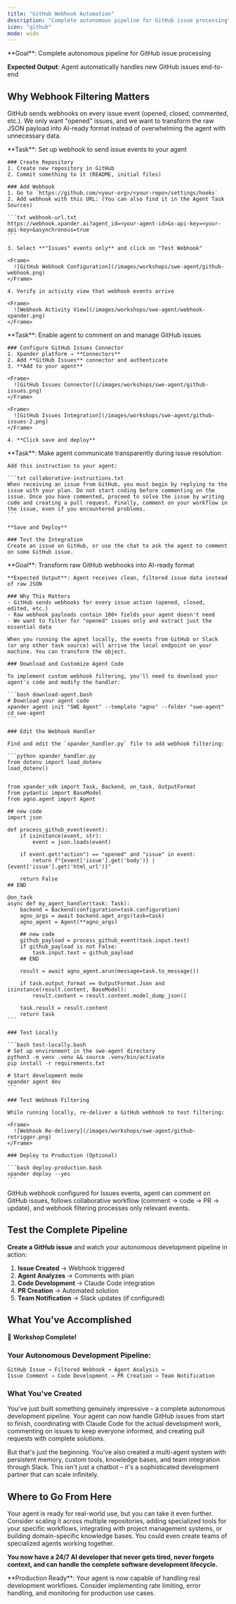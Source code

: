 ```yaml
---
title: "GitHub Webhook Automation"
description: "Complete autonomous pipeline for GitHub issue processing"
icon: "github"
mode: wide
---
```


<Info>
**Goal**: Complete autonomous pipeline for GitHub issue processing

**Expected Output**: Agent automatically handles new GitHub issues end-to-end
</Info>

## Why Webhook Filtering Matters

GitHub sends webhooks on every issue event (opened, closed, commented, etc.). We only want "opened" issues, and we want to transform the raw JSON payload into AI-ready format instead of overwhelming the agent with unnecessary data.

<Steps>
  <Step title="Create Repository & Configure GitHub Webhook">
    **Task**: Set up webhook to send issue events to your agent

    ### Create Repository
    1. Create new repository in GitHub
    2. Commit something to it (README, initial files)

    ### Add Webhook
    1. Go to `https://github.com/<your-org>/<your-repo>/settings/hooks`
    2. Add webhook with this URL: (You can also find it in the Agent Task Sources)

    ```txt webhook-url.txt
    https://webhook.xpander.ai?agent_id=<your-agent-id>&x-api-key=<your-api-key>&asynchronous=true
    ```

    3. Select **"Issues" events only** and click on "Test Webhook"

    <Frame>
      ![GitHub Webhook Configuration](/images/workshops/swe-agent/github-webhook.png)
    </Frame>

    4. Verify in activity view that webhook events arrive

    <Frame>
      ![Webhook Activity View](/images/workshops/swe-agent/webhook-xpander.png)
    </Frame>
  </Step>

  <Step title="Add GitHub Issues Tool">
    **Task**: Enable agent to comment on and manage GitHub issues

    ### Configure GitHub Issues Connector
    1. Xpander platform → **Connectors**
    2. Add **GitHub Issues** connector and authenticate
    3. **Add to your agent**

    <Frame>
      ![GitHub Issues Connector](/images/workshops/swe-agent/github-issues.png)
    </Frame>

    <Frame>
      ![GitHub Issues Integration](/images/workshops/swe-agent/github-issues-2.png)
    </Frame>

    4. **Click save and deploy**
  </Step>

  <Step title="Configure Collaborative Instructions">
    **Task**: Make agent communicate transparently during issue resolution

    Add this instruction to your agent:

    ```txt collaborative-instructions.txt
    When receiving an issue from GitHub, you must begin by replying to the issue with your plan. Do not start coding before commenting on the issue. Once you have commented, proceed to solve the issue by writing code and creating a pull request. Finally, comment on your workflow in the issue, even if you encountered problems.
    ```

    **Save and Deploy**

    ### Test the Integration
    Create an issue on GitHub, or use the chat to ask the agent to comment on some GitHub issue.
  </Step>

  <Step title="Advanced Webhook Filtering (Bonus)">
    **Goal**: Transform raw GitHub webhooks into AI-ready format

    **Expected Output**: Agent receives clean, filtered issue data instead of raw JSON

    ### Why This Matters
    - GitHub sends webhooks for every issue action (opened, closed, edited, etc.)
    - Raw webhook payloads contain 100+ fields your agent doesn't need  
    - We want to filter for "opened" issues only and extract just the essential data

    When you running the agnet locally, the events from GitHub or Slack (or any other task source) will arrive the local endpoint on your machine. You can transform the object.

    ### Download and Customize Agent Code

    To implement custom webhook filtering, you'll need to download your agent's code and modify the handler:

    ```bash download-agent.bash
    # Download your agent code
    xpander agent init "SWE Agent" --template "agno" --folder "swe-agent"
    cd swe-agent
    ```

    ### Edit the Webhook Handler

    Find and edit the `xpander_handler.py` file to add webhook filtering:

    ```python xpander_handler.py
    from dotenv import load_dotenv
    load_dotenv()


    from xpander_sdk import Task, Backend, on_task, OutputFormat
    from pydantic import BaseModel
    from agno.agent import Agent

    ## new code
    import json

    def process_github_event(event):
        if isinstance(event, str):
            event = json.loads(event)

        if event.get("action") == "opened" and "issue" in event:
            return f"{event['issue'].get('body')} | {event['issue'].get('html_url')}"

        return False
    ## END

    @on_task
    async def my_agent_handler(task: Task):
        backend = Backend(configuration=task.configuration)
        agno_args = await backend.aget_args(task=task)
        agno_agent = Agent(**agno_args)

        ## new code
        github_payload = process_github_event(task.input.text)
        if github_payload is not False:
            task.input.text = github_payload
        ## END

        result = await agno_agent.arun(message=task.to_message())
        
        if task.output_format == OutputFormat.Json and isinstance(result.content, BaseModel):
            result.content = result.content.model_dump_json()
        
        task.result = result.content
        return task
    ```

    ### Test Locally

    ```bash test-locally.bash
    # Set up environment in the swe-agent directory
    python3 -m venv .venv && source .venv/bin/activate
    pip install -r requirements.txt

    # Start development mode
    xpander agent dev
    ```

    ### Test Webhook Filtering

    While running locally, re-deliver a GitHub webhook to test filtering:

    <Frame>
      ![Webhook Re-delivery](/images/workshops/swe-agent/github-retrigger.png)
    </Frame>

    ### Deploy to Production (Optional)

    ```bash deploy-production.bash
    xpander deploy --yes
    ```
  </Step>
</Steps>

<Success>
GitHub webhook configured for Issues events, agent can comment on GitHub issues, follows collaborative workflow (comment → code → PR → update), and webhook filtering processes only relevant events.
</Success>

## Test the Complete Pipeline

**Create a GitHub issue** and watch your autonomous development pipeline in action:

1. **Issue Created** → Webhook triggered
2. **Agent Analyzes** → Comments with plan
3. **Code Development** → Claude Code integration
4. **PR Creation** → Automated solution
5. **Team Notification** → Slack updates (if configured)

## What You've Accomplished

🎉 **Workshop Complete!**

### Your Autonomous Development Pipeline:

```
GitHub Issue → Filtered Webhook → Agent Analysis → 
Issue Comment → Code Development → PR Creation → Team Notification
```

### What You've Created

You've just built something genuinely impressive – a complete autonomous development pipeline. Your agent can now handle GitHub issues from start to finish, coordinating with Claude Code for the actual development work, commenting on issues to keep everyone informed, and creating pull requests with complete solutions.

But that's just the beginning. You've also created a multi-agent system with persistent memory, custom tools, knowledge bases, and team integration through Slack. This isn't just a chatbot – it's a sophisticated development partner that can scale infinitely.

## Where to Go From Here

Your agent is ready for real-world use, but you can take it even further. Consider scaling it across multiple repositories, adding specialized tools for your specific workflows, integrating with project management systems, or building domain-specific knowledge bases. You could even create teams of specialized agents working together.

**You now have a 24/7 AI developer that never gets tired, never forgets context, and can handle the complete software development lifecycle.**

<Note>
**Production Ready**: Your agent is now capable of handling real development workflows. Consider implementing rate limiting, error handling, and monitoring for production use cases.
</Note>